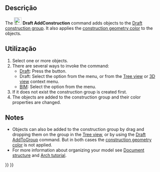<languages/>

<div class="mw-translate-fuzzy">
{{Docnav
|[[Draft_SelectGroup/pt-br|Selecione o conteúdo do grupo]]
|[[Draft_Heal/pt-br|Curar]]
|[[Draft_Workbench/pt-br|Draft]]
|IconL=Draft_WorkingPlaneProxy.svg
|IconR=Draft_Heal.svg
|IconC=Workbench_Draft.svg
}}
</div>

{{GuiCommand
|Name=Draft AddConstruction
|MenuLocation=Utilities → Add to construction group<br>Utils → Add to construction group
|Workbenches=[[Draft_Workbench|Draft]], [[BIM_Workbench|BIM]]
|Version=0.17
|SeeAlso=[[Draft_ToggleConstructionMode|Draft ToggleConstructionMode]], [[Draft_AddToGroup|Draft AddToGroup]]
}}

<span id="Description"></span>
==Descrição==

The [[Image:Draft_AddConstruction.svg|24px]] '''Draft AddConstruction''' command adds objects to the [[Draft_ToggleConstructionMode|Draft construction group]]. It also applies the [[Draft_ToggleConstructionMode#Preferences|construction geometry color]] to the objects.

<span id="Usage"></span>
==Utilização==

# Select one or more objects.
# There are several ways to invoke the command:
#* [[Draft_Workbench|Draft]]: Press the {{Button|[[Image:Draft_AddConstruction.svg|16px]] [[Draft_AddConstruction|Add to construction group]]}} button.
#* Draft: Select the {{MenuCommand|Utilities → [[Image:Draft_AddConstruction.svg|16px]] Add to construction group}} option from the menu, or from the [[Tree_view|Tree view]] or [[3D_view|3D view]] context menu.
#* [[BIM_Workbench|BIM]]: Select the {{MenuCommand|Utils → [[Image:Draft_AddConstruction.svg|16px]] Add to construction group}} option from the menu.
# If it does not exist the construction group is created first.
# The objects are added to the construction group and their color properties are changed.

==Notes==

* Objects can also be added to the construction group by drag and dropping them on the group in the [[Tree_view|Tree view]], or by using the [[Draft_AddToGroup|Draft AddToGroup]] command. But in both cases the [[Draft_ToggleConstructionMode#Preferences|construction geometry color]] is not applied.
* For more information about organizing your model see [[Document_structure|Document structure]] and [[Arch_tutorial#Organizing_your_model|Arch tutorial]].


<div class="mw-translate-fuzzy">
{{Docnav
|[[Draft_SelectGroup/pt-br|Selecione o conteúdo do grupo]]
|[[Draft_Heal/pt-br|Curar]]
|[[Draft_Workbench/pt-br|Draft]]
|IconL=Draft_WorkingPlaneProxy.svg
|IconR=Draft_Heal.svg
|IconC=Workbench_Draft.svg
}}
</div>

{{Draft Tools navi{{#translation:}}}}
{{Userdocnavi{{#translation:}}}}